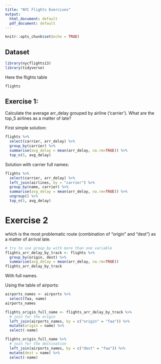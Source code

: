 ```yaml
---
title: "NYC Flights Exercises"
output:
  html_document: default
  pdf_document: default
---
```


```r
knitr::opts_chunk$set(echo = TRUE)
```

## Dataset

```r
library(nycflights13)
library(tidyverse)
```

Here the flights table

```r
flights
```

## Exercise 1: 

Calculate the average arr_delay grouped by airline ('carrier'). What are the top_5 
airlines as a matter of late?

First simple solution:

```r
flights %>% 
  select(carrier, arr_delay) %>% 
  group_by(carrier) %>% 
  summarise(avg_delay = mean(arr_delay, na.rm=TRUE)) %>% 
  top_n(5, avg_delay)
```

Solution with carrier full names:

```r
flights %>% 
  select(carrier, arr_delay) %>% 
  left_join(airlines, by = "carrier") %>% 
  group_by(name, carrier) %>%
  summarise(avg_delay = mean(arr_delay, na.rm=TRUE)) %>% 
  ungroup() %>% 
  top_n(5, avg_delay)
```

# Exercise 2

which is the most problematic route (combination of "origin" and "dest") as a matter of arrival late.

```r
# try to use group_by with more than one variable
flights_arr_delay_by_track <- flights %>% 
  group_by(origin, dest) %>% 
  summarise(avg_delay = mean(arr_delay, na.rm=TRUE))
flights_arr_delay_by_track
```


With full names.

Using the table of airports:

```r
airports_names <- airports %>% 
  select(faa, name)
airports_names
```

```r
flights_origin_full_name <- flights_arr_delay_by_track %>% 
  # join for the origin
  left_join(airports_names, by = c("origin" = "faa")) %>% 
  mutate(origin = name) %>% 
  select(-name)

flights_origin_full_name %>%
  # join for the destination
  left_join(airports_names, by = c("dest" = "faa")) %>% 
  mutate(dest = name) %>% 
  select(-name)
```

